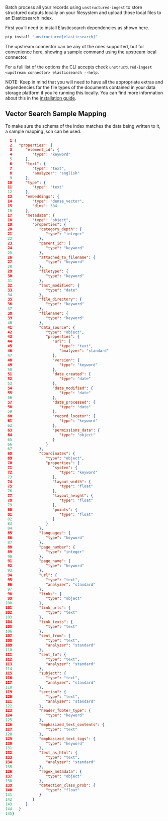 Batch process all your records using `unstructured-ingest` to store structured outputs locally on your filesystem and upload those local files to an Elasticsearch index.

First you’ll need to install Elasticsearch dependencies as shown here.

```bash
pip install "unstructured[elasticsearch]"
```

The upstream connector can be any of the ones supported, but for convenience here, showing a sample command using the upstream local connector.


<CodeGroup>

  <ElasticsearchSh />

  <ElasticsearchPy />

</CodeGroup>


For a full list of the options the CLI accepts check `unstructured-ingest <upstream connector> elasticsearch --help`.

NOTE: Keep in mind that you will need to have all the appropriate extras and dependencies for the file types of the documents contained in your data storage platform if you’re running this locally. You can find more information about this in the [installation guide](/open-source/installation/overview).

## Vector Search Sample Mapping

To make sure the schema of the index matches the data being written to it, a sample mapping json can be used.

```json Object description
  1 {
  2   "properties": {
  3      "element_id": {
  4         "type": "keyword"
  5      },
  6      "text": {
  7         "type": "text",
  8         "analyzer": "english"
  9      },
 10      "type": {
 11         "type": "text"
 12      },
 13      "embeddings": {
 14         "type": "dense_vector",
 15         "dims": 384
 16      },
 17      "metadata": {
 18         "type": "object",
 19         "properties": {
 20            "category_depth": {
 21               "type": "integer"
 22            },
 23            "parent_id": {
 24               "type": "keyword"
 25            },
 26            "attached_to_filename": {
 27               "type": "keyword"
 28            },
 29            "filetype": {
 30               "type": "keyword"
 31            },
 32            "last_modified": {
 33               "type": "date"
 34            },
 35            "file_directory": {
 36               "type": "keyword"
 37            },
 38            "filename": {
 39               "type": "keyword"
 40            },
 41            "data_source": {
 42               "type": "object",
 43               "properties": {
 44                  "url": {
 45                     "type": "text",
 46                     "analyzer": "standard"
 47                  },
 48                  "version": {
 49                     "type": "keyword"
 50                  },
 51                  "date_created": {
 52                     "type": "date"
 53                  },
 54                  "date_modified": {
 55                     "type": "date"
 56                  },
 57                  "date_processed": {
 58                     "type": "date"
 59                  },
 60                  "record_locator": {
 61                     "type": "keyword"
 62                  },
 63                  "permissions_data": {
 64                     "type": "object"
 65                  }
 66               }
 67            },
 68            "coordinates": {
 69               "type": "object",
 70               "properties": {
 71                  "system": {
 72                     "type": "keyword"
 73                  },
 74                  "layout_width": {
 75                     "type": "float"
 76                  },
 77                  "layout_height": {
 78                     "type": "float"
 79                  },
 80                  "points": {
 81                     "type": "float"
 82                  }
 83               }
 84            },
 85            "languages": {
 86               "type": "keyword"
 87            },
 88            "page_number": {
 89               "type": "integer"
 90            },
 91            "page_name": {
 92               "type": "keyword"
 93            },
 94            "url": {
 95               "type": "text",
 96               "analyzer": "standard"
 97            },
 98            "links": {
 99               "type": "object"
100            },
101            "link_urls": {
102               "type": "text"
103            },
104            "link_texts": {
105               "type": "text"
106            },
107            "sent_from": {
108               "type": "text",
109               "analyzer": "standard"
110            },
111            "sent_to": {
112               "type": "text",
113               "analyzer": "standard"
114            },
115            "subject": {
116               "type": "text",
117               "analyzer": "standard"
118            },
119            "section": {
120               "type": "text",
121               "analyzer": "standard"
122            },
123            "header_footer_type": {
124               "type": "keyword"
125            },
126            "emphasized_text_contents": {
127               "type": "text"
128            },
129            "emphasized_text_tags": {
130               "type": "keyword"
131            },
132            "text_as_html": {
133               "type": "text",
134               "analyzer": "standard"
135            },
136            "regex_metadata": {
137               "type": "object"
138            },
139            "detection_class_prob": {
140               "type": "float"
141            }
142         }
143      }
144   }
145}

```
